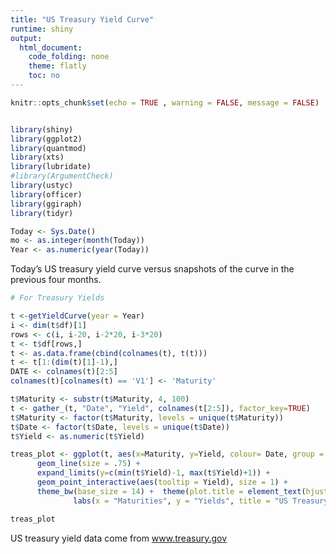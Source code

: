 ```yaml
---
title: "US Treasury Yield Curve"
runtime: shiny
output: 
  html_document: 
    code_folding: none
    theme: flatly
    toc: no
---
```


```r
knitr::opts_chunk$set(echo = TRUE , warning = FALSE, message = FALSE)


library(shiny)
library(ggplot2)
library(quantmod)
library(xts)
library(lubridate)
#library(ArgumentCheck)
library(ustyc) 
library(officer)
library(ggiraph)
library(tidyr)

Today <- Sys.Date()
mo <- as.integer(month(Today))
Year <- as.numeric(year(Today))

```

Today's US treasury yield curve versus snapshots of the curve in the previous four months. 

```r
# For Treasury Yields

t <-getYieldCurve(year = Year)
i <- dim(t$df)[1]
rows <- c(i, i-20, i-2*20, i-3*20)
t <- t$df[rows,]
t <- as.data.frame(cbind(colnames(t), t(t)))
t <- t[1:(dim(t)[1]-1),]
DATE <- colnames(t)[2:5]
colnames(t)[colnames(t) == 'V1'] <- 'Maturity'

t$Maturity <- substr(t$Maturity, 4, 100)
t <- gather_(t, "Date", "Yield", colnames(t[2:5]), factor_key=TRUE)
t$Maturity <- factor(t$Maturity, levels = unique(t$Maturity))
t$Date <- factor(t$Date, levels = unique(t$Date))
t$Yield <- as.numeric(t$Yield)

treas_plot <- ggplot(t, aes(x=Maturity, y=Yield, colour= Date, group = Date)) + 
      geom_line(size = .75) +
      expand_limits(y=c(min(t$Yield)-1, max(t$Yield)+1)) +
      geom_point_interactive(aes(tooltip = Yield), size = 1) +
      theme_bw(base_size = 14) +  theme(plot.title = element_text(hjust = 0.5),  axis.text.x  = element_text(angle=45)) + 
              labs(x = "Maturities", y = "Yields", title = "US Treasury Yields")

treas_plot

```

US treasury yield data come from [www.treasury.gov](https://www.treasury.gov/resource-center/data-chart-center/interest-rates/Pages/TextView.aspx?data=yield)